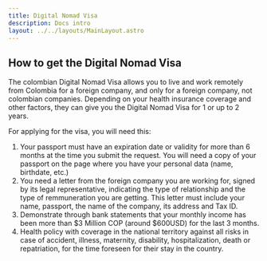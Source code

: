 ```yaml
---
title: Digital Nomad Visa
description: Docs intro
layout: ../../layouts/MainLayout.astro
---
```


<Intro client:idle/>

## How to get the Digital Nomad Visa

The colombian Digital Nomad Visa allows you to live and work remotely from Colombia for a foreign company, and only for a foreign company, not colombian companies.
Depending on your health insurance coverage and other factors, they can give you the Digital Nomad Visa for 1 or  up to 2 years.

For applying for the visa, you will need this:

1. Your passport must have an expiration date or validity for more than 6 months at the time you submit the request. You will need a copy of your passport on the page where you have your personal data (name, birthdate, etc.)
2. You need a letter from the foreign company you are working for, signed by its legal representative, indicating the type of relationship and the type of remmuneration you are getting. This letter must include your name, passport, the name of the company, its address and Tax ID.
3. Demonstrate through bank statements that your monthly income has been more than $3 Million COP (around $600USD) for the last 3 months.
4. Health policy with coverage in the national territory against all risks in case of accident, illness, maternity, disability, hospitalization, death or repatriation, for the time foreseen for their stay in the country.

<VisaRequirements client:load/>